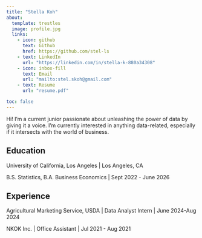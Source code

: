 ```yaml
---
title: "Stella Koh"
about:
  template: trestles
  image: profile.jpg
  links:
    - icon: github
      text: Github
      href: https://github.com/stel-ls
    - text: LinkedIn
      url: "https://linkedin.com/in/stella-k-880a34308"
    - icon: inbox-fill
      text: Email
      url: "mailto:stel.skoh@gmail.com"
    - text: Resume
      url: "resume.pdf"

toc: false
---
```


Hi! I'm a current junior passionate about unleashing the power of data by giving it a voice. I'm currently interested in anything data-related, especially if it intersects with the world of business.


## Education

University of California, Los Angeles | Los Angeles, CA

B.S. Statistics, B.A. Business Economics | Sept 2022 - June 2026

## Experience

Agricultural Marketing Service, USDA | Data Analyst Intern | June 2024-Aug 2024

NKOK Inc. | Office Assistant | Jul 2021 - Aug 2021